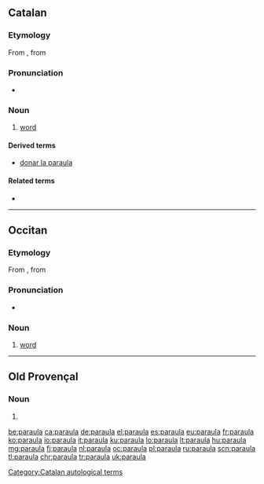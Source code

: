 ==Catalan==

===Etymology===
From {{etyl|la|ca}} {{m|la|parabola}}, from {{etyl|grc|ca}} {{m|grc|παραβολή}}

===Pronunciation===
* {{IPA|/pəˈrauɫə/|lang=ca}}

===Noun===
{{ca-noun|f}}

# [[word]]

====Derived terms====
* [[donar la paraula]] {{gloss|to promise}}

====Related terms====
* {{l|ca|parlar}}

[[Category:Catalan autological terms]]

----

==Occitan==

===Etymology===
From {{etyl|la|oc}} {{m|la|parabola}}, from {{etyl|grc|oc}} {{m|grc|παραβολή}}

===Pronunciation===
* {{IPA|/paˈraula/|lang=oc}}

===Noun===
{{oc-noun|f}}

# [[word]]

----

==Old Provençal==

===Noun===
{{pro-noun|f}}

# {{alternative form of|paraulla|lang=pro}}

[[be:paraula]]
[[ca:paraula]]
[[de:paraula]]
[[el:paraula]]
[[es:paraula]]
[[eu:paraula]]
[[fr:paraula]]
[[ko:paraula]]
[[io:paraula]]
[[it:paraula]]
[[ku:paraula]]
[[lo:paraula]]
[[lt:paraula]]
[[hu:paraula]]
[[mg:paraula]]
[[fj:paraula]]
[[nl:paraula]]
[[oc:paraula]]
[[pl:paraula]]
[[ru:paraula]]
[[scn:paraula]]
[[tl:paraula]]
[[chr:paraula]]
[[tr:paraula]]
[[uk:paraula]]